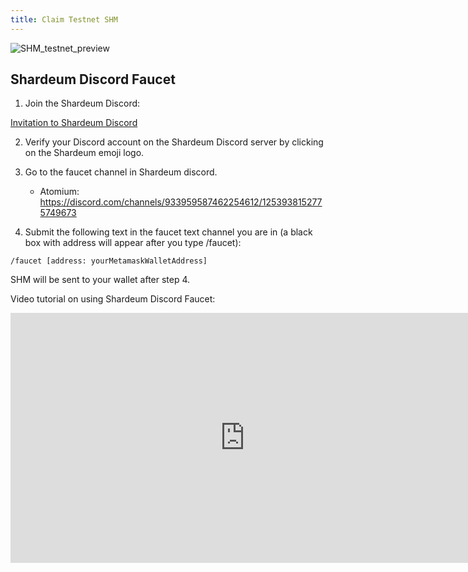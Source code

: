 ```yaml
---
title: Claim Testnet SHM
---
```


![SHM_testnet_preview](/img/claim/SHM_testnet_preview.jpg)


## Shardeum Discord Faucet

1. Join the Shardeum Discord:

[Invitation to Shardeum Discord](https://discord.com/invite/shardeum)

2. Verify your Discord account on the Shardeum Discord server by clicking on the Shardeum emoji logo.

3. Go to the faucet channel in Shardeum discord.

    - Atomium: https://discord.com/channels/933959587462254612/1253938152775749673 


4. Submit the following text in the faucet text channel you are in (a black box with address will appear after you type /faucet):
```
/faucet [address: yourMetamaskWalletAddress]
```
SHM will be sent to your wallet after step 4.

Video tutorial on using Shardeum Discord Faucet:

<iframe width="750" height="400" src="https://www.youtube.com/embed/78xGkWWkXB8?si=hsVgaZe51rsWKZnO" title="YouTube video player" frameborder="0" allow="accelerometer; autoplay; clipboard-write; encrypted-media; gyroscope; picture-in-picture; web-share" referrerpolicy="strict-origin-when-cross-origin" allowfullscreen></iframe>
